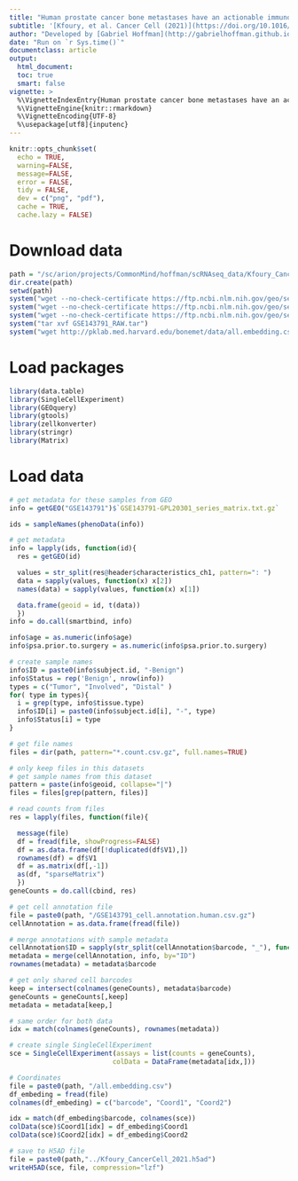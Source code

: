 ```yaml
---
title: "Human prostate cancer bone metastases have an actionable immunosuppressive microenvironment (GSE143791)"
subtitle: '[Kfoury, et al. Cancer Cell (2021)](https://doi.org/10.1016/j.ccell.2021.09.005)'
author: "Developed by [Gabriel Hoffman](http://gabrielhoffman.github.io/)"
date: "Run on `r Sys.time()`"
documentclass: article
output: 
  html_document:
  toc: true
  smart: false
vignette: >
  %\VignetteIndexEntry{Human prostate cancer bone metastases have an actionable immunosuppressive microenvironment}
  %\VignetteEngine{knitr::rmarkdown}
  %\VignetteEncoding{UTF-8}
  %\usepackage[utf8]{inputenc}
---
```


```r
knitr::opts_chunk$set(
  echo = TRUE,
  warning=FALSE,
  message=FALSE,
  error = FALSE,
  tidy = FALSE,
  dev = c("png", "pdf"),
  cache = TRUE,
  cache.lazy = FALSE)
```

# Download data
```r
path = "/sc/arion/projects/CommonMind/hoffman/scRNAseq_data/Kfoury_CancerCell_2021/raw/"
dir.create(path)
setwd(path)
system("wget --no-check-certificate https://ftp.ncbi.nlm.nih.gov/geo/series/GSE143nnn/GSE143791/suppl/GSE143791_RAW.tar")
system("wget --no-check-certificate https://ftp.ncbi.nlm.nih.gov/geo/series/GSE143nnn/GSE143791/suppl/GSE143791_cell.annotation.csv.gz")
system("wget --no-check-certificate https://ftp.ncbi.nlm.nih.gov/geo/series/GSE143nnn/GSE143791/suppl/GSE143791_cell.annotation.human.csv.gz")
system("tar xvf GSE143791_RAW.tar")
system("wget http://pklab.med.harvard.edu/bonemet/data/all.embedding.csv")
```

# Load packages
```r
library(data.table)
library(SingleCellExperiment)
library(GEOquery)
library(gtools)
library(zellkonverter)
library(stringr)
library(Matrix)
```

# Load data
```r
# get metadata for these samples from GEO
info = getGEO("GSE143791")$`GSE143791-GPL20301_series_matrix.txt.gz`

ids = sampleNames(phenoData(info))

# get metadata
info = lapply(ids, function(id){
  res = getGEO(id)

  values = str_split(res@header$characteristics_ch1, pattern=": ")
  data = sapply(values, function(x) x[2])
  names(data) = sapply(values, function(x) x[1])

  data.frame(geoid = id, t(data))
  })
info = do.call(smartbind, info)

info$age = as.numeric(info$age)
info$psa.prior.to.surgery = as.numeric(info$psa.prior.to.surgery)

# create sample names
info$ID = paste0(info$subject.id, "-Benign")
info$Status = rep('Benign', nrow(info))
types = c("Tumor", "Involved", "Distal" )
for( type in types){
  i = grep(type, info$tissue.type)
  info$ID[i] = paste0(info$subject.id[i], "-", type)
  info$Status[i] = type 
}

# get file names
files = dir(path, pattern="*.count.csv.gz", full.names=TRUE)

# only keep files in this datasets
# get sample names from this dataset
pattern = paste(info$geoid, collapse="|")
files = files[grep(pattern, files)]

# read counts from files
res = lapply(files, function(file){

  message(file)
  df = fread(file, showProgress=FALSE)
  df = as.data.frame(df[!duplicated(df$V1),])
  rownames(df) = df$V1
  df = as.matrix(df[,-1])
  as(df, "sparseMatrix")
  })
geneCounts = do.call(cbind, res)

# get cell annotation file
file = paste0(path, "/GSE143791_cell.annotation.human.csv.gz")
cellAnnotation = as.data.frame(fread(file))

# merge annotations with sample metadata
cellAnnotation$ID = sapply(str_split(cellAnnotation$barcode, "_"), function(x) x[1] )
metadata = merge(cellAnnotation, info, by="ID")
rownames(metadata) = metadata$barcode

# get only shared cell barcodes
keep = intersect(colnames(geneCounts), metadata$barcode)
geneCounts = geneCounts[,keep]
metadata = metadata[keep,]

# same order for both data
idx = match(colnames(geneCounts), rownames(metadata))

# create single SingleCellExperiment
sce = SingleCellExperiment(assays = list(counts = geneCounts),
                          colData = DataFrame(metadata[idx,]))

# Coordinates
file = paste0(path, "/all.embedding.csv")
df_embeding = fread(file)
colnames(df_embeding) = c("barcode", "Coord1", "Coord2")

idx = match(df_embeding$barcode, colnames(sce))
colData(sce)$Coord1[idx] = df_embeding$Coord1
colData(sce)$Coord2[idx] = df_embeding$Coord2

# save to H5AD file
file = paste0(path,"../Kfoury_CancerCell_2021.h5ad")
writeH5AD(sce, file, compression="lzf")
```









